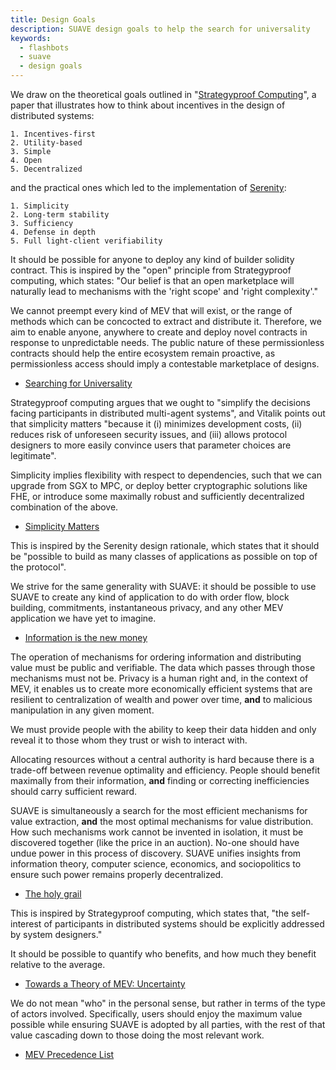 ```yaml
---
title: Design Goals
description: SUAVE design goals to help the search for universality
keywords:
  - flashbots
  - suave
  - design goals
---
```



We draw on the theoretical goals outlined in "[Strategyproof Computing](https://groups.ischool.berkeley.edu/archive/p2pecon/papers/s1-ng.pdf)", a paper that illustrates how to think about incentives in the design of distributed systems: 

```
1. Incentives-first
2. Utility-based
3. Simple
4. Open
5. Decentralized
```

and the practical ones which led to the implementation of [Serenity](https://notes.ethereum.org/@vbuterin/serenity_design_rationale?type=view#Principles):

```
1. Simplicity
2. Long-term stability
3. Sufficiency
4. Defense in depth
5. Full light-client verifiability
```

<Grid>
<GridBlock symbol="I." title="Permissionless">

It should be possible for anyone to deploy any kind of builder solidity contract. This is inspired by the "open" principle from Strategyproof computing, which states: "Our belief is that an open marketplace will naturally lead to mechanisms with the 'right scope' and 'right complexity'." 

We cannot preempt every kind of MEV that will exist, or the range of methods which can be concocted to extract and distribute it. Therefore, we aim to enable anyone, anywhere to create and deploy novel contracts in response to unpredictable needs. The public nature of these permissionless contracts should help the entire ecosystem remain proactive, as permissionless access should imply a contestable marketplace of designs.

- [Searching for Universality](https://docs.google.com/file/d/1c0Ok4M3CcPjMCh7-vh6ErfhqlJsh1qau/edit?filetype=mspresentation)

</GridBlock>

<GridBlock symbol="II." title="Simple">

Strategyproof computing argues that we ought to "simplify the decisions facing participants in distributed multi-agent systems", and Vitalik points out that simplicity matters "because it (i) minimizes development costs, (ii) reduces risk of unforeseen security issues, and (iii) allows protocol designers to more easily convince users that parameter choices are legitimate". 

Simplicity implies flexibility with respect to dependencies, such that we can upgrade from SGX to MPC, or deploy better cryptographic solutions like FHE, or introduce some maximally robust and sufficiently decentralized combination of the above.

- [Simplicity Matters](https://youtu.be/rI8tNMsozo0)

</GridBlock>
</Grid>

<Grid>
<GridBlock symbol="III." title="Sufficient">

This is inspired by the Serenity design rationale, which states that it should be "possible to build as many classes of applications as possible on top of the protocol". 

We strive for the same generality with SUAVE: it should be possible to use SUAVE to create any kind of application to do with order flow, block building, commitments, instantaneous privacy, and any other MEV application we have yet to imagine.

- [Information is the new money](https://www.youtube.com/watch?v=vi-rVTFTb6s)

</GridBlock>

<GridBlock symbol="IV." title="Private">

The operation of mechanisms for ordering information and distributing value must be public and verifiable. The data which passes through those mechanisms must not be. Privacy is a human right and, in the context of MEV, it enables us to create more economically efficient systems that are resilient to centralization of wealth and power over time, <b>and</b> to malicious manipulation in any given moment. 

We must provide people with the ability to keep their data hidden and only reveal it to those whom they trust or wish to interact with.

</GridBlock>
</Grid>

<Grid>
<GridBlock symbol="V." title="Decentralized">

Allocating resources without a central authority is hard because there is a trade-off between revenue optimality and efficiency. People should benefit maximally from their information, <b>and</b> finding or correcting inefficiencies should carry sufficient reward.

SUAVE is simultaneously a search for the most efficient mechanisms for value extraction, <b>and</b> the most optimal mechanisms for value distribution. How such mechanisms work cannot be invented in isolation, it must be discovered together (like the price in an auction). No-one should have undue power in this process of discovery. SUAVE unifies insights from information theory, computer science, economics, and sociopolitics to ensure such power remains properly decentralized.

- [The holy grail](https://youtu.be/vi-rVTFTb6s?t=1092)

</GridBlock>

<GridBlock symbol="VI." title="Credible">

This is inspired by Strategyproof computing, which states that, "the self-interest of participants in distributed systems should be explicitly addressed by system designers." 

It should be possible to quantify who benefits, and how much they benefit relative to the average.

- [Towards a Theory of MEV: Uncertainty](https://www.youtube.com/watch?v=WYH7n4M016A&t=14626s)

We do not mean "who" in the personal sense, but rather in terms of the type of actors involved. Specifically, users should enjoy the maximum value possible while ensuring SUAVE is adopted by all parties, with the rest of that value cascading down to those doing the most relevant work.

- [MEV Precedence List](https://youtu.be/6oFNYDBH76Q?t=464)

</GridBlock>
</Grid>